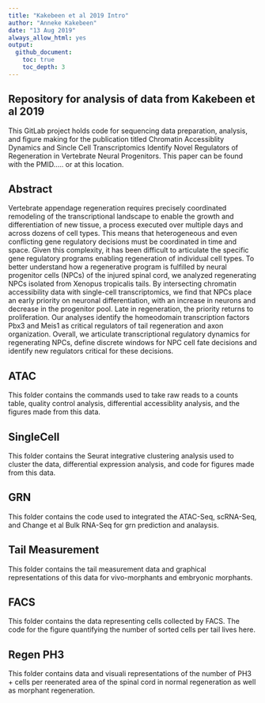 ```yaml
---
title: "Kakebeen et al 2019 Intro"
author: "Anneke Kakebeen"
date: "13 Aug 2019"
always_allow_html: yes
output:
  github_document:
    toc: true
    toc_depth: 3
---
```


## Repository for analysis of data from Kakebeen et al 2019

This GitLab project holds code for sequencing data preparation, analysis, and figure making for the publication titled Chromatin Accessiblity Dynamics and Sincle Cell Transcriptomics Identify Novel Regulators of Regeneration in Vertebrate Neural Progenitors. This paper can be found with the PMID..... or at this location.


## Abstract

Vertebrate appendage regeneration requires precisely coordinated remodeling of the transcriptional landscape to enable the growth and differentiation of new tissue, a process executed over multiple days and across dozens of cell types. This means that heterogeneous and even conflicting gene regulatory decisions must be coordinated in time and space. Given this complexity, it has been difficult to articulate the specific gene regulatory programs enabling regeneration of individual cell types. To better understand how a regenerative program is fulfilled by neural progenitor cells (NPCs) of the injured spinal cord, we analyzed regenerating NPCs isolated from Xenopus tropicalis tails. By intersecting chromatin accessibility data with single-cell transcriptomics, we find that NPCs place an early priority on neuronal differentiation, with an increase in neurons and decrease in the progenitor pool. Late in regeneration, the priority returns to proliferation. Our analyses identify the homeodomain transcription factors Pbx3 and Meis1 as critical regulators of tail regeneration and axon organization. Overall, we articulate transcriptional regulatory dynamics for regenerating NPCs, define discrete windows for NPC cell fate decisions and identify new regulators critical for these decisions.

## ATAC
This folder contains the commands used to take raw reads to a counts table, quality control analysis, differential accessiblity analysis, and the figures made from this data.

## SingleCell
This folder contains the Seurat integrative clustering analysis used to cluster the data, differential expression analysis, and code for figures made from this data. 

## GRN
This folder contains the code used to integrated the ATAC-Seq, scRNA-Seq, and Change et al Bulk RNA-Seq for grn prediction and analaysis. 

## Tail Measurement
This folder contains the tail measurement data and graphical representations of this data for vivo-morphants  and embryonic morphants. 

## FACS
This folder contains the data representing cells collected by FACS. The code for the figure quantifying the number of sorted cells per tail lives here. 

## Regen PH3
This folder contains data and visuali representations of the number of PH3 + cells per reenerated area of the spinal cord in normal regeneration as well as morphant regeneration. 



